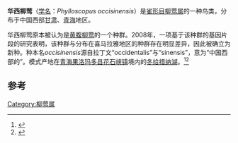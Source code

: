 {{Speciesbox
| name = 华西柳莺
| status = 
| image = 
| image_width = 
| image_caption = 
| genus = Phylloscopus
| species = occisinensis
| authority = Marten,[[孙悦华|Sun]] & Päckert, 2008
}}
'''华西柳莺'''（[[学名|学名]]：''Phylloscopus occisinensis''）是[[雀形目|雀形目]][[柳莺属|柳莺属]]的一种鸟类，分布于中国西部[[甘肃|甘肃]]、[[青海|青海]]地区。

华西柳莺原本被认为是[[黄腹柳莺|黄腹柳莺]]的一个种群。2008年，一项基于该种群的基因片段的研究表明，该种群与分布在喜马拉雅地区的种群存在明显差异，因此被确立为新种。种本名''occisinensis''源自拉丁文“occidentalis”与“sinensis”，意为“中国西部的”。模式产地在[[青海|青海]][[果洛藏族自治州|果洛]][[玛多县|玛多县]][[花石峡镇|花石峡镇]]境内的[[冬给措纳湖|冬给措纳湖]]。<ref>{{en}}{{Cite journal|author=Martens, J.; Sun, Y-H. & Päckert, M. |year=2008 |title=Intraspecific differentiation of Sino-Himalayan bush-dwelling Phylloscopus leaf warblers, with description of two new taxa (P. fuscatus, P. fuligiventer, P. affinis, P. armandii, P. subaffinis)  |journal=[[Vertebrate_Zoology|Vertebrate Zoology]] |volume=58 |issue=3 |pages=233–265}}</ref><ref>{{zh-cn}}{{Cite journal|author=朱磊；贾陈喜；孙悦华 |year=2012 |title=中国柳莺属鸟类分类研究进展 |journal=[[动物学杂志|动物学杂志]] |volume=47 |issue=3 |pages=134–146}}</ref>

==参考==
{{reflist}}
{{Taxonbar|from=Q1923047}}

[[Category:柳莺属|Category:柳莺属]]